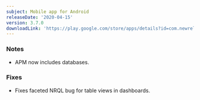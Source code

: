 ```yaml
---
subject: Mobile app for Android
releaseDate: '2020-04-15'
version: 3.7.0
downloadLink: 'https://play.google.com/store/apps/details?id=com.newrelic.rpm'
---
```


### Notes

* APM now includes databases.

### Fixes

* Fixes faceted NRQL bug for table views in dashboards.